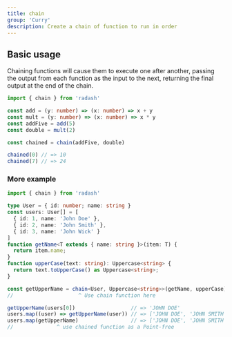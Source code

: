 ```yaml
---
title: chain
group: 'Curry'
description: Create a chain of function to run in order
---
```


## Basic usage

Chaining functions will cause them to execute one after another, passing the output from each function as the input to the next, returning the final output at the end of the chain.
```ts
import { chain } from 'radash'

const add = (y: number) => (x: number) => x + y
const mult = (y: number) => (x: number) => x * y
const addFive = add(5)
const double = mult(2)

const chained = chain(addFive, double)

chained(0) // => 10
chained(7) // => 24
```

### More example
```ts
import { chain } from 'radash'

type User = { id: number; name: string }
const users: User[] = [
  { id: 1, name: 'John Doe' },
  { id: 2, name: 'John Smith' },
  { id: 3, name: 'John Wick' }
]
function getName<T extends { name: string }>(item: T) {
  return item.name;
}
function upperCase(text: string): Uppercase<string> {
  return text.toUpperCase() as Uppercase<string>;
}

const getUpperName = chain<User, Uppercase<string>>(getName, upperCase)
//                     ^ Use chain function here

getUpperName(users[0])                  // => 'JOHN DOE'
users.map((user) => getUpperName(user)) // => ['JOHN DOE', 'JOHN SMITH', 'JOHN WICK']
users.map(getUpperName)                 // => ['JOHN DOE', 'JOHN SMITH', 'JOHN WICK']
//              ^ use chained function as a Point-free
```
